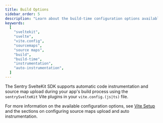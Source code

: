 ```yaml
---
title: Build Options
sidebar_order: 5
description: "Learn about the build-time configuration options available for the SvelteKit SDK."
keywords:
  [
    "sveltekit",
    "svelte",
    "vite.config",
    "sourcemaps",
    "source maps",
    "build",
    "build-time",
    "instrumentation",
    "auto-instrumentation",
  ]
---
```


The Sentry SvelteKit SDK supports automatic code instrumentation and source map upload during your app's build process using the `sentrySvelteKit` Vite plugins in your `vite.config.(js|ts)` file.

For more information on the available configuration options, see [Vite Setup](../../manual-setup/#vite-setup) and the sections on configuring source maps upload and auto instrumentation.
